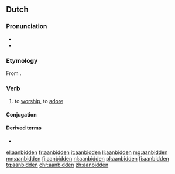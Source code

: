 ==Dutch==

===Pronunciation===
* {{IPA|/aːmˈbɪdə(n)/|lang=nl}}
* {{audio|Nl-aanbidden.ogg|audio|lang=nl}}

===Etymology===
From {{affix|nl|aan-|bidden}}.

===Verb===
{{nl-verb|aanbad|aanbeden}}

# {{lb|nl|transitive}} to [[worship]], to [[adore]]

====Conjugation====
{{nl-conj-st|class=5|pref=aan|bid|bad|beden|bidde|bade|baadt}}

====Derived terms====
* {{l|nl|aanbidding}}

[[el:aanbidden]]
[[fr:aanbidden]]
[[it:aanbidden]]
[[li:aanbidden]]
[[mg:aanbidden]]
[[mn:aanbidden]]
[[fj:aanbidden]]
[[nl:aanbidden]]
[[pl:aanbidden]]
[[fi:aanbidden]]
[[tg:aanbidden]]
[[chr:aanbidden]]
[[zh:aanbidden]]